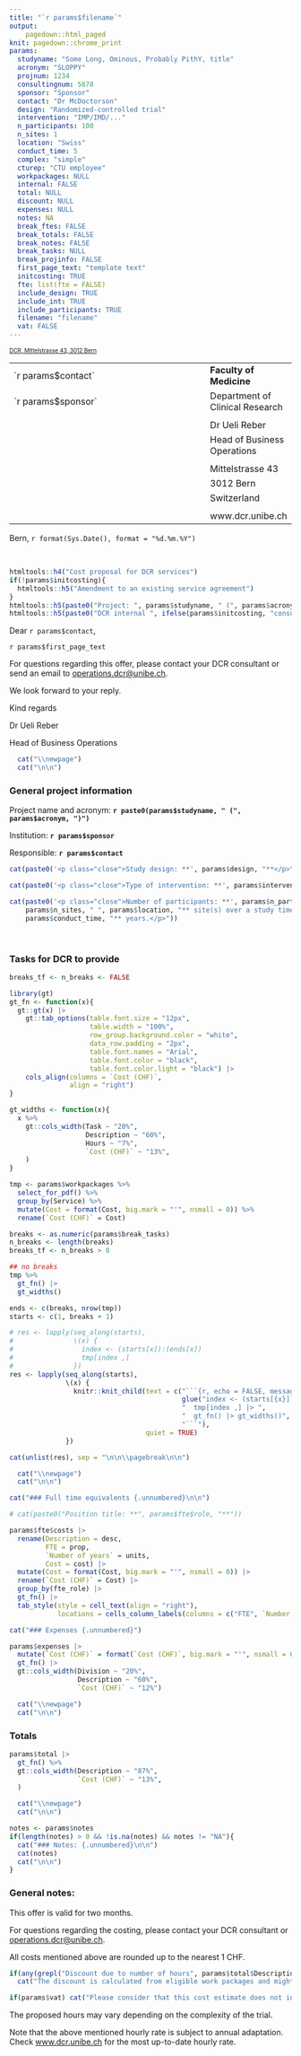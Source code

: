 ---
title: "`r params$filename`"
output:
    pagedown::html_paged
knit: pagedown::chrome_print
params:
  studyname: "Some Long, Ominous, Probably PithY, title"
  acronym: "SLOPPY"
  projnum: 1234
  consultingnum: 5678
  sponsor: "Sponsor"
  contact: "Dr McDoctorson"
  design: "Randomized-controlled trial"
  intervention: "IMP/IMD/..."
  n_participants: 100
  n_sites: 1
  location: "Swiss"
  conduct_time: 5
  complex: "simple"
  cturep: "CTU employee"
  workpackages: NULL
  internal: FALSE
  total: NULL
  discount: NULL
  expenses: NULL
  notes: NA
  break_ftes: FALSE
  break_totals: FALSE
  break_notes: FALSE
  break_tasks: NULL
  break_projinfo: FALSE
  first_page_text: "template text"
  initcosting: TRUE
  fte: list(fte = FALSE)
  include_design: TRUE
  include_int: TRUE
  include_participants: TRUE
  filename: "filename"
  vat: FALSE
---

<!-- ![](ub_Logo_english_2019_RGB_wb.png){.logo .right} -->
<font size="1">
[DCR, Mittelstrasse 43, 3012 Bern]{.underline}

<table style: "width:100%; font-size: 8pt">
  <tr>
    <td style="width:77%">`r params$contact` </td>
    <td><b>Faculty of Medicine</b></td>
  </tr>
  <tr>
    <td>`r params$sponsor`</td>
    <td>Department of Clinical Research</td>
  </tr>
  <tr>
    <td></td>
    <td></td>
  </tr>
  <tr>
    <td></td>
    <td>Dr Ueli Reber</td>
  </tr>
  <tr>
    <td></td>
    <td>Head of Business Operations</td>
  </tr>
  <tr>
    <td></td>
    <td></td>
  </tr>
  <tr>
    <td></td>
    <td>Mittelstrasse 43</td>
  </tr>
  <tr>
    <td></td>
    <td>3012 Bern</td>
  </tr>
  <tr>
    <td></td>
    <td>Switzerland</td>
  </tr>
  <tr>
    <td></td>
    <td></td>
  </tr>
  <tr>
    <td></td>
    <td>www.dcr.unibe.ch</td>
  </tr>

</table>
</font>

Bern, `r format(Sys.Date(), format = "%d.%m.%Y")`

<p> </p>

```{r, echo = FALSE}
htmltools::h4("Cost proposal for DCR services")
if(!params$initcosting){
  htmltools::h5("Amendment to an existing service agreement")
}
htmltools::h5(paste0("Project: ", params$studyname, " (", params$acronym, ")"))
htmltools::h5(paste0("DCR internal ", ifelse(params$initcosting, "consulting", "project"), " number: ", ifelse(params$initcosting, params$consultingnum, params$projnum)))
```



Dear `r params$contact`,


`r params$first_page_text`

For questions regarding this offer, please contact your DCR consultant or send an email to [operations.dcr\@unibe.ch](mailto:operations.dcr@unibe.ch){.email}.

We look forward to your reply.

Kind regards

Dr Ueli Reber

Head of Business Operations

```{r genprojinfo, echo = FALSE, results='asis', eval=params$break_projinfo, warning=FALSE}
  cat("\\newpage")
  cat("\n\n")
```

### General project information {.unnumbered}

<p class="close">Project name and acronym: **`r paste0(params$studyname, " (", params$acronym, ")")`**</p>

<p class="close">Institution: **`r params$sponsor`**</p>

<p class="close">Responsible: **`r params$contact`**</p>

```{r, eval = params$include_design, results='asis', echo = FALSE}
cat(paste0('<p class="close">Study design: **', params$design, "**</p>\n\n"))
```

```{r, eval = params$include_int, results='asis', echo = FALSE}
cat(paste0('<p class="close">Type of intervention: **', params$intervention, "**</p>\n\n"))
```

```{r, eval = params$include_participants, results='asis', echo = FALSE}
cat(paste0('<p class="close">Number of participants: **', params$n_participants, "** from **", 
    params$n_sites, " ", params$location, "** site(s) over a study time of **", 
    params$conduct_time, "** years.</p>"))
```

</p>

<br>

### Tasks for DCR to provide {.unnumbered}

```{r, echo = FALSE, message=FALSE, warning=FALSE}
breaks_tf <- n_breaks <- FALSE

library(gt)
gt_fn <- function(x){
  gt::gt(x) |> 
    gt::tab_options(table.font.size = "12px",
                    table.width = "100%",
                    row_group.background.color = "white",
                    data_row.padding = "2px",
                    table.font.names = "Arial",
                    table.font.color = "black",
                    table.font.color.light = "black") |> 
    cols_align(columns = `Cost (CHF)`,
               align = "right")
}

gt_widths <- function(x){
  x %>%
    gt::cols_width(Task ~ "20%",
                   Description ~ "60%",
                   Hours ~ "7%",
                   `Cost (CHF)` ~ "13%",
    )
}
```


```{r tasks, echo = FALSE, message=FALSE, warning=FALSE, eval = nrow(params$workpackages) > 0}
tmp <- params$workpackages %>%
  select_for_pdf() %>%
  group_by(Service) %>%
  mutate(Cost = format(Cost, big.mark = "'", nsmall = 0)) %>%
  rename(`Cost (CHF)` = Cost)

breaks <- as.numeric(params$break_tasks)
n_breaks <- length(breaks)
breaks_tf <- n_breaks > 0


```

```{r tasks0, echo = FALSE, eval =  nrow(params$workpackages) > 0 & !breaks_tf, message=FALSE, warning=FALSE}
## no breaks
tmp %>%
  gt_fn() |>
  gt_widths()
```

```{r tasksloop, eval = n_breaks > 0, echo=FALSE, results = "asis", message = FALSE, warning=FALSE}
ends <- c(breaks, nrow(tmp))
starts <- c(1, breaks + 1)

# res <- lapply(seq_along(starts),
#               \(x) {
#                 index <- (starts[x]):(ends[x])
#                 tmp[index ,]
#               })
res <- lapply(seq_along(starts),
              \(x) {
                knitr::knit_child(text = c("```{r, echo = FALSE, message = FALSE}",
                                           glue("index <- (starts[{x}]):(ends[{x}])"),
                                           "  tmp[index ,] |> ",
                                           "  gt_fn() |> gt_widths()",
                                           "```"),
                                  quiet = TRUE)
              })

cat(unlist(res), sep = "\n\n\\pagebreak\n\n")

```

```{r breakftes, echo = FALSE, results='asis', eval=params$break_ftes}
  cat("\\newpage")
  cat("\n\n")
```

```{r ftes_title, echo = FALSE, eval = params$fte$fte, results='asis'}
cat("### Full time equivalents {.unnumbered}\n\n")

# cat(paste0("Position title: **", params$fte$role, "**"))
```

```{r ftes, echo = FALSE, eval = params$fte$fte}
params$fte$costs |> 
  rename(Description = desc, 
         FTE = prop, 
         `Number of years` = units, 
         Cost = cost) |> 
  mutate(Cost = format(Cost, big.mark = "'", nsmall = 0)) |>
  rename(`Cost (CHF)` = Cost) |> 
  group_by(fte_role) |> 
  gt_fn() |> 
  tab_style(style = cell_text(align = "right"),
            locations = cells_column_labels(columns = c("FTE", `Number of years`, `Cost (CHF)`)))
```

```{r expenseslab, echo = FALSE, results='asis', eval = !is.null(params$expenses)}
cat("### Expenses {.unnumbered}")
```

```{r expensestab, echo = FALSE, eval = !is.null(params$expenses)}
params$expenses |> 
  mutate(`Cost (CHF)` = format(`Cost (CHF)`, big.mark = "'", nsmall = 0)) |>
  gt_fn() |> 
  gt::cols_width(Division ~ "20%",
                 Description ~ "60%",
                 `Cost (CHF)` ~ "12%")
```

```{r breaktotals, echo = FALSE, results='asis', eval=params$break_totals}
  cat("\\newpage")
  cat("\n\n")
```

### Totals {.unnumbered}

```{r totalstab, echo = FALSE, eval = !is.null(params$total), warning=FALSE}
params$total |> 
  gt_fn() %>%
  gt::cols_width(Description ~ "87%",
                 `Cost (CHF)` ~ "13%",
  )
```

```{r breaknotes, echo = FALSE, results='asis', eval=params$break_notes, warning=FALSE}
  cat("\\newpage")
  cat("\n\n")
```

```{r notes, echo = FALSE, results='asis', warning=FALSE}
notes <- params$notes
if(length(notes) > 0 && !is.na(notes) && notes != "NA"){
  cat("### Notes: {.unnumbered}\n\n")
  cat(notes)
  cat("\n\n")
}
```

### General notes: {.unnumbered}

This offer is valid for two months.

For questions regarding the costing, please contact your DCR consultant or [operations.dcr\@unibe.ch](mailto:operations.dcr@unibe.ch){.email}.

All costs mentioned above are rounded up to the nearest 1 CHF.

```{r, echo = FALSE, results='asis'}
if(any(grepl("Discount due to number of hours", params$total$Description))) 
  cat("The discount is calculated from eligible work packages and might not be based on the overall amount.\n\n")

if(params$vat) cat("Please consider that this cost estimate does not include VAT (8.1%) that might incur.")
```

The proposed hours may vary depending on the complexity of the trial. 

Note that the above mentioned hourly rate is subject to annual adaptation. Check [www.dcr.unibe.ch](https://www.dcr.unibe.ch) for the most up-to-date hourly rate.
